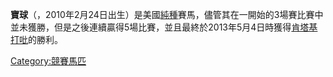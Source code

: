 {{Infobox racehorse
| name = 寶球
| image = 
| caption = 
| sire = 萬寶明月（Malibu Moon）
| grandsire = {{Link-en|A.P. Indy|A.P. Indy}}
| dam = 自由女神（Lady Liberty）
| damsire = {{Link-en|Unbridled|Unbridled}}
| sex = {{Link-en|雄馬|Colt (horse)雄}}
| foaled = 2010年2月24日
| country = [[美國|美國]]
| colour = [[棗色_(馬)|棗色]]
| breeder = 
| owner = {{Link-en|奧頓·米爾斯·菲普斯|Ogden Mills Phipps}}
| trainer = {{Link-en|克勞迪·麥戈依三世|Claude R. McGaughey III}}
| record = 8戰5冠0亞1季
| earnings = 2,335,850美元
| updated = 2013年5月9日
}}

'''寶球'''（{{Lang-en|'''Orb'''}}，2010年2月24日出生）是美國[[純種馬|純種]]賽馬，儘管其在一開始的3場賽比賽中並未獲勝，但是之後連續贏得5場比賽，並且最終於2013年5月4日時獲得[[2013年肯塔基打吡|肯塔基打吡]]的勝利。

[[Category:競賽馬匹|Category:競賽馬匹]]